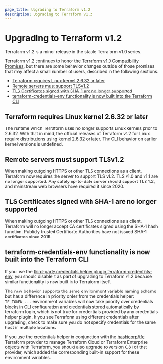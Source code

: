 ```yaml
---
page_title: Upgrading to Terraform v1.2
description: Upgrading to Terraform v1.2
---
```


# Upgrading to Terraform v1.2

Terraform v1.2 is a minor release in the stable Terraform v1.0 series.

Terraform v1.2 continues to honor
[the Terraform v1.0 Compatibility Promises](/language/v1-compatibility-promises),
but there are some behavior changes outside of those promises that may affect a
small number of users, described in the following sections.

* [Terraform requires Linux kernel 2.6.32 or later](#terraform-requires-linux-kernel-2-6-32-or-later)
* [Remote servers must support TLSv1.2](#remote-servers-must-support-tlsv1-2)
* [TLS Certificates signed with SHA-1 are no longer supported](#tls-certificates-signed-with-sha-1-are-no-longer-supported)
* [terraform-credentials-env functionality is now built into the Terraform CLI](#terraform-credentials-env-functionality-is-now-built-into-the-terraform-cli)

## Terraform requires Linux kernel 2.6.32 or later

The runtime which Terraform uses no longer supports Linux kernels prior to
2.6.32. With that in mind, the official releases of Terraform v1.2 for Linux
require distributions using kernel 2.6.32 or later. The CLI behavior on earlier
kernel versions is undefined.

## Remote servers must support TLSv1.2

When making outgoing HTTPS or other TLS connections as a client, Terraform now
requires the server to support TLS v1.2. TLS v1.0 and v1.1 are no longer
supported. Any safely up-to-date server should support TLS 1.2, and mainstream
web browsers have required it since 2020.

## TLS Certificates signed with SHA-1 are no longer supported

When making outgoing HTTPS or other TLS connections as a client, Terraform will
no longer accept CA certificates signed using the SHA-1 hash function. Publicly
trusted Certificate Authorities have not issued SHA-1 certificates since 2015.

## terraform-credentials-env functionality is now built into the Terraform CLI

If you use the [third-party credentials helper plugin terraform-credentials-env](https://github.com/apparentlymart/terraform-credentials-env),
you should disable it as part of upgrading to Terraform v1.2 because similar
functionality is now built in to Terraform itself.

The new behavior supports the same environment variable naming scheme but has a
difference in priority order from the credentials helper: `TF_TOKEN_...`
environment variables will now take priority over credentials blocks in CLI
configuration and credentials stored automatically by terraform login, which is
not true for credentials provided by any credentials helper plugin. If you see
Terraform using different credentials after upgrading, check to make sure you
do not specify credentials for the same host in multiple locations.

If you use the credentials helper in conjunction with the
[hashicorp/tfe](https://registry.terraform.io/providers/hashicorp/tfe)
Terraform provider to manage Terraform Cloud or Terraform Enterprise objects
with Terraform, you should also upgrade to version 0.31 of that provider, which
added the corresponding built-in support for these environment variables.
